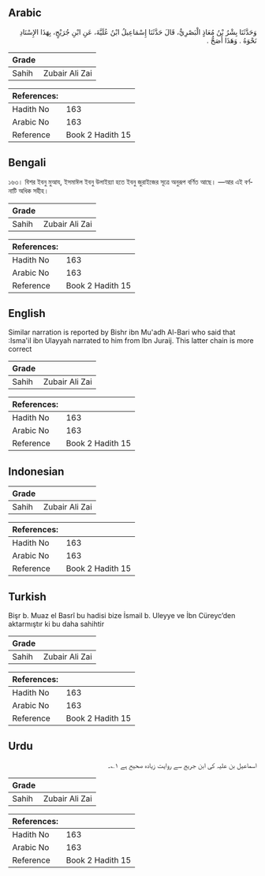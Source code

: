 ## Arabic


<div dir="rtl" lang="ar" style={{fontSize:'larger',backgroundColor:'#f8f9fa',padding:20}}>
وَحَدَّثَنَا بِشْرُ بْنُ مُعَاذٍ الْبَصْرِيُّ، قَالَ حَدَّثَنَا إِسْمَاعِيلُ ابْنُ عُلَيَّةَ، عَنِ ابْنِ جُرَيْجٍ، بِهَذَا الإِسْنَادِ نَحْوَهُ ‏.‏ وَهَذَا أَصَحُّ ‏.‏
</div>
<div style={{backgroundColor:'#f8f9fa',padding:20, marginBottom: 10}}><table> <thead> <tr> <th>Grade</th> <th></th> </tr> </thead> <tbody> <tr><td>Sahih</td><td>Zubair Ali Zai</td></tr></tbody></table><table> <thead> <tr> <th>References:</th> <th></th> </tr> </thead> <tbody><tr><td>Hadith No</td><td>163</td></tr><tr><td>Arabic No</td><td>163</td></tr><tr><td>Reference</td><td>Book 2 Hadith 15</td></tr></tbody></table></div>

## Bengali


<div dir="ltr" lang="bn" style={{fontSize:'larger',backgroundColor:'#f8f9fa',padding:20}}>
১৬৩। বিশর ইবনু মুআয, ইসমাঈল ইবনু উলাইয়্যা হতে ইবনু জুরাইজের সূত্রে অনুরূপ বর্ণিত আছে। —আর এই বর্ণনাটি অধিক সহীহ।
</div>
<div style={{backgroundColor:'#f8f9fa',padding:20, marginBottom: 10}}><table> <thead> <tr> <th>Grade</th> <th></th> </tr> </thead> <tbody> <tr><td>Sahih</td><td>Zubair Ali Zai</td></tr></tbody></table><table> <thead> <tr> <th>References:</th> <th></th> </tr> </thead> <tbody><tr><td>Hadith No</td><td>163</td></tr><tr><td>Arabic No</td><td>163</td></tr><tr><td>Reference</td><td>Book 2 Hadith 15</td></tr></tbody></table></div>

## English


<div dir="ltr" lang="en" style={{fontSize:'larger',backgroundColor:'#f8f9fa',padding:20}}>
Similar narration is reported by Bishr ibn Mu'adh Al-Bari who said that :Isma'il ibn Ulayyah narrated to him from Ibn Juraij. This latter chain is more correct
</div>
<div style={{backgroundColor:'#f8f9fa',padding:20, marginBottom: 10}}><table> <thead> <tr> <th>Grade</th> <th></th> </tr> </thead> <tbody> <tr><td>Sahih</td><td>Zubair Ali Zai</td></tr></tbody></table><table> <thead> <tr> <th>References:</th> <th></th> </tr> </thead> <tbody><tr><td>Hadith No</td><td>163</td></tr><tr><td>Arabic No</td><td>163</td></tr><tr><td>Reference</td><td>Book 2 Hadith 15</td></tr></tbody></table></div>

## Indonesian


<div dir="ltr" lang="id" style={{fontSize:'larger',backgroundColor:'#f8f9fa',padding:20}}>

</div>
<div style={{backgroundColor:'#f8f9fa',padding:20, marginBottom: 10}}><table> <thead> <tr> <th>Grade</th> <th></th> </tr> </thead> <tbody> <tr><td>Sahih</td><td>Zubair Ali Zai</td></tr></tbody></table><table> <thead> <tr> <th>References:</th> <th></th> </tr> </thead> <tbody><tr><td>Hadith No</td><td>163</td></tr><tr><td>Arabic No</td><td>163</td></tr><tr><td>Reference</td><td>Book 2 Hadith 15</td></tr></tbody></table></div>

## Turkish


<div dir="ltr" lang="tr" style={{fontSize:'larger',backgroundColor:'#f8f9fa',padding:20}}>
Bişr b. Muaz el Basrî bu hadisi bize İsmail b. Uleyye ve İbn Cüreyc’den aktarmıştır ki bu daha sahihtir
</div>
<div style={{backgroundColor:'#f8f9fa',padding:20, marginBottom: 10}}><table> <thead> <tr> <th>Grade</th> <th></th> </tr> </thead> <tbody> <tr><td>Sahih</td><td>Zubair Ali Zai</td></tr></tbody></table><table> <thead> <tr> <th>References:</th> <th></th> </tr> </thead> <tbody><tr><td>Hadith No</td><td>163</td></tr><tr><td>Arabic No</td><td>163</td></tr><tr><td>Reference</td><td>Book 2 Hadith 15</td></tr></tbody></table></div>

## Urdu


<div dir="rtl" lang="ur" style={{fontSize:'larger',backgroundColor:'#f8f9fa',padding:20}}>
اسماعیل بن علیہ کی ابن جریج سے روایت زیادہ صحیح ہے ۱؎۔
</div>
<div style={{backgroundColor:'#f8f9fa',padding:20, marginBottom: 10}}><table> <thead> <tr> <th>Grade</th> <th></th> </tr> </thead> <tbody> <tr><td>Sahih</td><td>Zubair Ali Zai</td></tr></tbody></table><table> <thead> <tr> <th>References:</th> <th></th> </tr> </thead> <tbody><tr><td>Hadith No</td><td>163</td></tr><tr><td>Arabic No</td><td>163</td></tr><tr><td>Reference</td><td>Book 2 Hadith 15</td></tr></tbody></table></div>